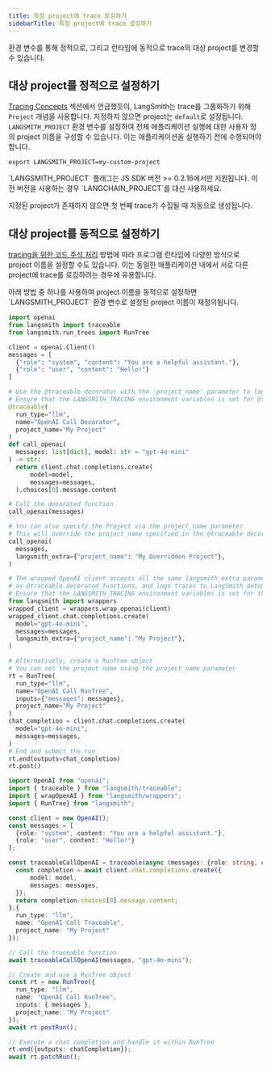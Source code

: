 ```yaml
---
title: 특정 project에 trace 로깅하기
sidebarTitle: 특정 project에 trace 로깅하기
---
```


환경 변수를 통해 정적으로, 그리고 런타임에 동적으로 trace의 대상 project를 변경할 수 있습니다.

## 대상 project를 정적으로 설정하기

[Tracing Concepts](/langsmith/observability-concepts#projects) 섹션에서 언급했듯이, LangSmith는 trace를 그룹화하기 위해 `Project` 개념을 사용합니다. 지정하지 않으면 project는 `default`로 설정됩니다. `LANGSMITH_PROJECT` 환경 변수를 설정하여 전체 애플리케이션 실행에 대한 사용자 정의 project 이름을 구성할 수 있습니다. 이는 애플리케이션을 실행하기 전에 수행되어야 합니다.

```
export LANGSMITH_PROJECT=my-custom-project
```

<Warning>
`LANGSMITH_PROJECT` 플래그는 JS SDK 버전 >= 0.2.16에서만 지원됩니다. 이전 버전을 사용하는 경우 `LANGCHAIN_PROJECT`를 대신 사용하세요.
</Warning>

지정된 project가 존재하지 않으면 첫 번째 trace가 수집될 때 자동으로 생성됩니다.

## 대상 project를 동적으로 설정하기

[tracing을 위한 코드 주석 처리](/langsmith/annotate-code) 방법에 따라 프로그램 런타임에 다양한 방식으로 project 이름을 설정할 수도 있습니다. 이는 동일한 애플리케이션 내에서 서로 다른 project에 trace를 로깅하려는 경우에 유용합니다.

<Note>
아래 방법 중 하나를 사용하여 project 이름을 동적으로 설정하면 `LANGSMITH_PROJECT` 환경 변수로 설정된 project 이름이 재정의됩니다.
</Note>

<CodeGroup>

```python Python
import openai
from langsmith import traceable
from langsmith.run_trees import RunTree

client = openai.Client()
messages = [
  {"role": "system", "content": "You are a helpful assistant."},
  {"role": "user", "content": "Hello!"}
]

# Use the @traceable decorator with the 'project_name' parameter to log traces to LangSmith
# Ensure that the LANGSMITH_TRACING environment variables is set for @traceable to work
@traceable(
  run_type="llm",
  name="OpenAI Call Decorator",
  project_name="My Project"
)
def call_openai(
  messages: list[dict], model: str = "gpt-4o-mini"
) -> str:
  return client.chat.completions.create(
      model=model,
      messages=messages,
  ).choices[0].message.content

# Call the decorated function
call_openai(messages)

# You can also specify the Project via the project_name parameter
# This will override the project_name specified in the @traceable decorator
call_openai(
  messages,
  langsmith_extra={"project_name": "My Overridden Project"},
)

# The wrapped OpenAI client accepts all the same langsmith_extra parameters
# as @traceable decorated functions, and logs traces to LangSmith automatically.
# Ensure that the LANGSMITH_TRACING environment variables is set for the wrapper to work.
from langsmith import wrappers
wrapped_client = wrappers.wrap_openai(client)
wrapped_client.chat.completions.create(
  model="gpt-4o-mini",
  messages=messages,
  langsmith_extra={"project_name": "My Project"},
)

# Alternatively, create a RunTree object
# You can set the project name using the project_name parameter
rt = RunTree(
  run_type="llm",
  name="OpenAI Call RunTree",
  inputs={"messages": messages},
  project_name="My Project"
)
chat_completion = client.chat.completions.create(
  model="gpt-4o-mini",
  messages=messages,
)
# End and submit the run
rt.end(outputs=chat_completion)
rt.post()
```

```typescript TypeScript
import OpenAI from "openai";
import { traceable } from "langsmith/traceable";
import { wrapOpenAI } from "langsmith/wrappers";
import { RunTree} from "langsmith";

const client = new OpenAI();
const messages = [
  {role: "system", content: "You are a helpful assistant."},
  {role: "user", content: "Hello!"}
];

const traceableCallOpenAI = traceable(async (messages: {role: string, content: string}[], model: string) => {
  const completion = await client.chat.completions.create({
      model: model,
      messages: messages,
  });
  return completion.choices[0].message.content;
},{
  run_type: "llm",
  name: "OpenAI Call Traceable",
  project_name: "My Project"
});

// Call the traceable function
await traceableCallOpenAI(messages, "gpt-4o-mini");

// Create and use a RunTree object
const rt = new RunTree({
  run_type: "llm",
  name: "OpenAI Call RunTree",
  inputs: { messages },
  project_name: "My Project"
});
await rt.postRun();

// Execute a chat completion and handle it within RunTree
rt.end({outputs: chatCompletion});
await rt.patchRun();
```

</CodeGroup>